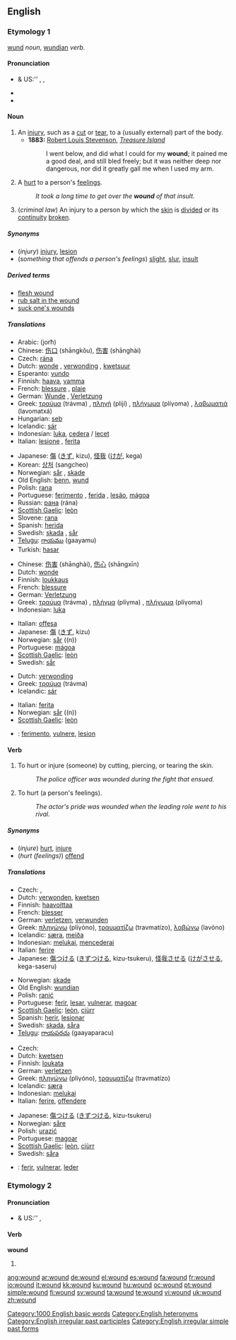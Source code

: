 ==English==

===Etymology 1===
{{etyl|ang}} [[wund]] ''noun'', [[wundian]] ''verb''.

====Pronunciation====
* {{a|RP}} & US:'' {{enPR|wo͞ond}}, {{IPA|/wuːnd/}}, {{SAMPA|/wu:nd/}}
* {{audio|en-us-wound-injury.ogg|Audio (US)}}
* {{rhymes|uːnd}}

====Noun====
{{wikipedia}}
{{en-noun}}

# An [[injury]], such as a [[cut]] or [[tear]], to a (usually external) part of the body.
#* '''1883:''' [[w:Robert Louis Stevenson|Robert Louis Stevenson]], ''[[w:Treasure Island|Treasure Island]]''
#*: I went below, and did what I could for my '''wound'''; it pained me a good deal, and still bled freely; but it was neither deep nor dangerous, nor did it greatly gall me when I used my arm.
# A [[hurt]] to a person's [[feeling]]s.
#: ''It took a long time to get over the '''wound''' of that insult.''
# (''criminal law'') An injury to a person by which the [[skin]] is [[divide]]d or its [[continuity]] [[broken]].

=====Synonyms=====
* (''injury'') [[injury]], [[lesion]]
* (''something that offends a person's feelings'') [[slight]], [[slur]], [[insult]]

=====Derived terms=====
* [[flesh wound]]
* [[rub salt in the wound]]
* [[suck one's wounds]]

=====Translations=====
{{trans-top|injury}}
* Arabic: {{Arab|[[جرح]]}} (jorħ)
* Chinese: [[伤口]] (shāngkǒu), [[伤害]] (shānghài)
* Czech: [[rána]] {{f}}
* Dutch: [[wonde]] {{f}}, [[verwonding]] {{f}}, [[kwetsuur]] {{f}}
* Esperanto: [[vundo]]
* Finnish: [[haava]], [[vamma]]
* French: [[blessure]] {{f}}, [[plaie]] {{f}}
* German: [[Wunde]] {{f}}, [[Verletzung]] {{f}}
* Greek: [[τραύμα]] (trávma) {{n}}, [[πληγή]] (plijí) {{f}}, [[πλήγωμα]] (plíγoma) {{n}}, [[λαβωματιά]] (lavomatxá) {{f}}
* Hungarian: [[seb]]
* Icelandic: [[sár]] {{n}}
* Indonesian: [[luka]], [[cedera]] / [[lecet]]
* Italian: [[lesione]] {{f}}, [[ferita]] {{f}}
{{trans-mid}}
* Japanese: [[傷]] ([[きず]], kizu), [[怪我]] ([[けが]], kega)
* Korean: [[상처]] (sangcheo)
* Norwegian: [[sår]] {{n}}, [[skade]] {{m}}
* Old English: [[benn]], [[wund]]
* Polish: [[rana#Polish|rana]] {{f}}
* Portuguese: [[ferimento]] {{m}}, [[ferida]] {{f}}, [[lesão]], [[mágoa]] {{f}}
* Russian: [[рана]] (rána) {{f}}
* [[Scottish Gaelic]]: [[leòn]] {{m}}
* Slovene: [[rana]] {{f}}
* Spanish: [[herida]] {{f}}
* Swedish: [[skada]] {{c}}, [[sår]] {{n}}
* [[Telugu]]: [[గాయము]] (gaayamu)
* Turkish: [[hasar]]
{{trans-bottom}}

{{trans-top|something that offends a person’s feelings}}
* Chinese: [[伤害]] (shānghài), [[伤心]] (shāngxīn)
* Dutch: [[wonde]] {{f}}
* Finnish: [[loukkaus]]
* French: [[blessure]] {{f}}
* German: [[Verletzung]] {{f}}
* Greek: [[τραύμα]] (trávma) {{n}}, [[πλήγμα]] (plíγma) {{n}}, [[πλήγωμα]] (plíγoma) {{n}}
* Indonesian: [[luka]]
{{trans-mid}}
* Italian: [[offesa]] {{f}}
* Japanese: [[傷]] ([[きず]], kizu)
* Norwegian: [[sår]] ((n))
* Portuguese: [[mágoa]] {{f}}
* [[Scottish Gaelic]]: [[leòn]] {{m}}
* Swedish: [[sår]] {{n}}
{{trans-bottom}}

{{trans-top|an injury to a person by which the skin is divided}}
* Dutch: [[verwonding]] {{f}}
* Greek: [[τραύμα]] (trávma) {{n}}
* Icelandic: [[sár]] {{n}}
{{trans-mid}}
* Italian: [[ferita]] {{f}}
* Norwegian: [[sår]] ((n))
* [[Scottish Gaelic]]: [[leòn]] {{m}}
{{trans-bottom}}

<!--Remove this section once all of the translations below have been moved into the tables above.-->
{{checktrans-top}}
* {{ttbc|Interlingua}}: [[ferimento]], [[vulnere]], [[lesion#Interlingua|lesion]]
{{trans-bottom}}

====Verb====
{{en-verb}}

# {{transitive}} To hurt or injure (someone) by cutting, piercing, or tearing the skin.
#: ''The police officer was wounded during the fight that ensued.''
# {{transitive}} To hurt (a person's feelings).
#: ''The actor's pride was wounded when the leading role went to his rival.''

=====Synonyms=====
* (''injure'') [[hurt]], [[injure]]
* (''hurt (feelings)'') [[offend]]

=====Translations=====
{{trans-top|hurt or injure}}
* Czech: {{t-|cs|zranit}}, {{t-|cs|poranit}}
* Dutch: [[verwonden]], [[kwetsen]]
* Finnish: [[haavoittaa]]
* French: [[blesser]]
* German: [[verletzen]], [[verwunden]]
* Greek: [[πληγώνω]] (pliγóno), [[τραυματίζω]] (travmatízo), [[λαβώνω]] (lavóno)
* Icelandic: [[særa]], [[meiða]]
* Indonesian: [[luka|melukai]], [[cedera|mencederai]]
* Italian: [[ferire]]
* Japanese: [[傷]]つける ([[きず]]つける, kizu-tsukeru), [[怪我]]させる ([[けが]]させる, kega-saseru)
{{trans-mid}}
* Norwegian: [[skade]]
* Old English: [[wundian]]
* Polish: [[ranić]]
* Portuguese: [[ferir]], [[lesar]], [[vulnerar]], [[magoar]]
* [[Scottish Gaelic]]: [[leòn]], [[ciùrr]]
* Spanish: [[herir]], [[lesionar]]
* Swedish: [[skada]], [[såra]]
* [[Telugu]]: [[గాయపరచు]] (gaayaparacu)
{{trans-bottom}}

{{trans-top|hurt (someone's feelings)}}
* Czech: {{t-|cs|ranit}}
* Dutch: [[kwetsen]]
* Finnish: [[loukata]]
* German: [[verletzen]]
* Greek: [[πληγώνω]] (pliγóno), [[τραυματίζω]] (travmatízo)
* Icelandic: [[særa]]
* Indonesian: [[luka|melukai]]
* Italian: [[ferire]], [[offendere]]
{{trans-mid}}
* Japanese: [[傷]]つける ([[きず]]つける, kizu-tsukeru)
* Norwegian: [[såre]]
* Polish: [[urazić]]
* Portuguese: [[magoar]]
* [[Scottish Gaelic]]: [[leòn]], [[ciùrr]]
* Swedish: [[såra]]
{{trans-bottom}}

{{checktrans}}

* {{ttbc|Interlingua}}: [[ferir]], [[vulnerar]], [[leder]]

===Etymology 2===

====Pronunciation====
* {{a|RP}} & US:'' {{IPA|/waʊnd/}}, {{SAMPA|/waUnd/}}
*: {{audio|en-us-wound-turned.ogg|Audio (US)}}
*: {{rhymes|aʊnd}}

====Verb====
'''wound'''

# {{past of|[[wind]]}}

<!--do not add translations here-->

[[Category:1000 English basic words]]
[[Category:English heteronyms]]
[[Category:English irregular past participles]]
[[Category:English irregular simple past forms]]

[[ang:wound]]
[[ar:wound]]
[[de:wound]]
[[el:wound]]
[[es:wound]]
[[fa:wound]]
[[fr:wound]]
[[io:wound]]
[[it:wound]]
[[kk:wound]]
[[ku:wound]]
[[hu:wound]]
[[oc:wound]]
[[pt:wound]]
[[simple:wound]]
[[fi:wound]]
[[sv:wound]]
[[ta:wound]]
[[te:wound]]
[[vi:wound]]
[[uk:wound]]
[[zh:wound]]